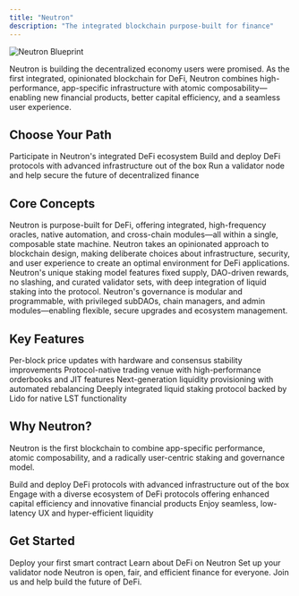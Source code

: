 ```yaml
---
title: "Neutron"
description: "The integrated blockchain purpose-built for finance"
---
```


![Neutron Blueprint](/images/neutron-blueprint.png)

Neutron is building the decentralized economy users were promised. As the first integrated, opinionated blockchain for DeFi, Neutron combines high-performance, app-specific infrastructure with atomic composability—enabling new financial products, better capital efficiency, and a seamless user experience.

## Choose Your Path

<CardGroup cols={3}>
  <Card
    title="For Users"
    icon="user"
    href="/quickstart#for-users"
    iconType="duotone"
  >
    Participate in Neutron's integrated DeFi ecosystem
  </Card>
  <Card title="For Developers" icon="code" href="/developers/overview">
    Build and deploy DeFi protocols with advanced infrastructure out of the box
  </Card>
  <Card title="For Validators" icon="server" href="/validators/overview">
    Run a validator node and help secure the future of decentralized finance
  </Card>
</CardGroup>

## Core Concepts

<CardGroup cols={2}>
  <Card title="Integrated Architecture" icon="puzzle-piece" href="/concepts/integrated-architecture">
    Neutron is purpose-built for DeFi, offering integrated, high-frequency oracles, native automation, and cross-chain modules—all within a single, composable state machine.
  </Card>
  <Card title="Opinionated Blockchains" icon="compass" href="/concepts/opinionated-blockchains">
    Neutron takes an opinionated approach to blockchain design, making deliberate choices about infrastructure, security, and user experience to create an optimal environment for DeFi applications.
  </Card>
  <Card title="Proof of Liquid Staking" icon="shield-check" href="/concepts/proof-of-liquid-staking">
    Neutron's unique staking model features fixed supply, DAO-driven rewards, no slashing, and curated validator sets, with deep integration of liquid staking into the protocol.
  </Card>
  <Card title="Modular Governance" icon="gavel" href="/concepts/modular-governance">
    Neutron's governance is modular and programmable, with privileged subDAOs, chain managers, and admin modules—enabling flexible, secure upgrades and ecosystem management.
  </Card>
</CardGroup>

## Key Features

<CardGroup cols={2}>
  <Card title="High-Frequency Oracle" icon="bolt" href="/developers/modules/oracle">
    Per-block price updates with hardware and consensus stability improvements
  </Card>
  <Card title="Integrated DEX" icon="gauge-high" href="/defi/duality">
    Protocol-native trading venue with high-performance orderbooks and JIT features
  </Card>
  <Card title="Supervaults" icon="vault" href="/defi/supervaults">
    Next-generation liquidity provisioning with automated rebalancing
  </Card>
  <Card title="Drop Protocol" icon="droplet" href="/defi/drop">
    Deeply integrated liquid staking protocol backed by Lido for native LST functionality
  </Card>
</CardGroup>

## Why Neutron?

Neutron is the first blockchain to combine app-specific performance, atomic composability, and a radically user-centric staking and governance model.

<CardGroup cols={3}>
  <Card title="Build" icon="code">
    Build and deploy DeFi protocols with advanced infrastructure out of the box
  </Card>
  <Card title="Participate" icon="chart-line">
    Engage with a diverse ecosystem of DeFi protocols offering enhanced capital efficiency and innovative financial products
  </Card>
  <Card title="Govern" icon="users">
    Enjoy seamless, low-latency UX and hyper-efficient liquidity
  </Card>
</CardGroup>

## Get Started

<CardGroup cols={3}>
  <Card title="Start Building" icon="rocket" href="/developers/quickstart">
    Deploy your first smart contract
  </Card>
  <Card title="Explore DeFi" icon="compass" href="/defi/overview">
    Learn about DeFi on Neutron
  </Card>
  <Card title="Run a Validator" icon="server" href="/validators/running-a-node">
    Set up your validator node
  </Card>
</CardGroup>

<Note>
  Neutron is open, fair, and efficient finance for everyone. Join us and help build the future of DeFi.
</Note>